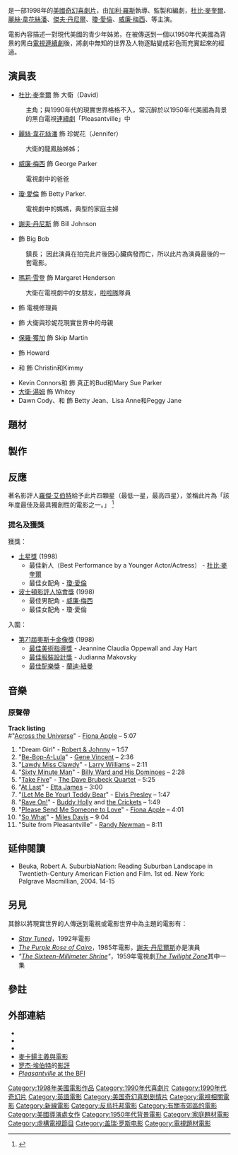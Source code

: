 {{otheruses|subject=原名''Pleasantville''的1998年美國電影|other=歡樂谷其他意思|歡樂谷}}
{{noteTA
|T=zh-hk:一人有一點顏色; zh-tw:歡樂谷; zh-cn:欢乐谷;
|G1=Show
|1=zh-hk:一人有一點顏色; zh-tw:歡樂谷; zh-cn:欢乐谷;
}}
{{Infobox film
|name       = 一人有一點顏色
| original_name = ''Pleasantville''
|image      = Pleasantville ver5.jpg
|caption    = 美版海報
|director   = [[加利·羅斯|加利·羅斯]]
|producer   = [[史蒂文·索德伯格|史蒂文·索德伯格]]<br />加利·羅斯<br />Jon Kilik<br />{{link-en|鮑伯·德格斯|Bob Degus}}
|writer     = 加利·羅斯
|starring   = [[杜比·麥奎爾|杜比·麥奎爾]]<br />[[鍾·艾倫|鍾·艾倫]]<br />[[麗絲·韋花絲潘|麗絲·韋花絲潘]]<br />[[威廉·梅西|威廉·梅西]]<br />[[傑夫·丹尼爾|傑夫·丹尼爾]]<br />{{link-en|J·T·沃爾什|J. T. Walsh}}<br />{{link-en|唐·諾慈|Don Knotts}}
|music      = [[蘭迪·紐曼|蘭迪·紐曼]]
|cinematography = {{link-en|約翰·林德利 (攝影師)|John Lindley (cinematographer)|約翰·林德利}}
|editing    = [[威廉·戈登伯格|威廉·戈登伯格]]
|studio     = Larger Than Life Productions
|distributor= [[新線影業|新線影業]] 
|released   = {{film date|1998|10|23}}
|country    = [[美國電影|美國]]
|runtime    = 124分鐘
|language   = [[英語|英語]]
|budget     = $60,000,000
|gross      = $49,805,462
| cn_name = 欢乐谷
| tw_name = 歡樂谷
| hk_name = 一人有一點顏色
}}
{{作品名稱|name=''Pleasantville''|hk=一人有一點顏色|tw=歡樂谷|equiv-cn=tw}}是一部1998年的[[美國電影|美國]][[奇幻片|奇幻]][[喜劇片|喜劇片]]，由[[加利·羅斯|加利·羅斯]]執導、監製和編劇，[[杜比·麥奎爾|杜比·麥奎爾]]、[[麗絲·韋花絲潘|麗絲·韋花絲潘]]、[[傑夫·丹尼爾|傑夫·丹尼爾]]、[[瓊·愛倫|瓊·愛倫]]、[[威廉·梅西|威廉·梅西]]、{{link-en|J·T·沃爾什|J. T. Walsh}}等主演。

電影內容描述一對現代美國的青少年姊弟，在被傳送到一個以1950年代美國為背景的黑白[[電視連續劇|電視連續劇]]後，將劇中無知的世界及人物逐點變成彩色而充實起來的經過。

==演員表==
*[[杜比·麥奎爾|杜比·麥奎爾]] 飾 大衛（David）
:主角；與1990年代的現實世界格格不入，常沉醉於以1950年代美國為背景的黑白電視[[連續劇|連續劇]]「Pleasantville」中<!---After being transported into the world which he idolizes, David begins to realize that the perceived happiness in Pleasantville is not nearly as fulfilling. He eventually sees Pleasantville not as the [[utopia|utopia]] he once imagined but as a [[dystopia|dystopia]] as the freedom of choice and expression is severely limited. His transformation happens as he evolves from dreamy outcast to leader of the changes that take place in Pleasantville.--->
*[[麗絲·韋花絲潘|麗絲·韋花絲潘]] 飾 珍妮花（Jennifer）
:大衛的龍鳳胎姊姊；<!---is in many ways the opposite of her brother. She is initially dismayed at the absence of sex in Pleasantville, but her own personality asserts itself, and she sparks the initial changes in the town. As the story continues, she begins to understand the limitations she has placed on herself in her own life.  Her reading of a [[D.H._Lawrence|D.H. Lawrence]] novel signified her effort to change herself, and thus, by the end of the film she decides to stay (for a while) in a place where she has changed and to attend college.--->
*[[威廉·梅西|威廉·梅西]] 飾 George Parker
:電視劇中的爸爸<!---George is the stereotypical 1950s working father, with the cue "Honey, I'm home" (a play on the now famous "Lucy, I'm home" directly from the show ''[[I_Love_Lucy|I Love Lucy]]''). He is very averse to change and when the town begins to change, he does not know how to cope. He remains black and white through nearly the entire film until David helps him realize how much he really loves his wife.   --->
*[[瓊·愛倫|瓊·愛倫]] 飾 Betty Parker.
:電視劇中的媽媽，典型的家庭主婦<!---Betty starts as the typical 1950s stay-at-home mother but evolves in emotions much more quickly than her husband. This causes conflict starting with her change from black and white to color after Jennifer recommends [[masturbation|masturbation]]. She initially tries to cover up this affliction but then decides she should not be ashamed. Her love triangle with Bill Johnson also becomes an issue showing that such [[taboo|taboo]] events did occur even in 1950s culture.--->
*[[謝夫·丹尼斯|謝夫·丹尼斯]] 飾 Bill Johnson
:<!---Bill starts the film completely unable to do anything that is not specifically defined in his repetitive list of tasks. This changes however when David inadvertently teaches him a small level of autonomy. This autonomy progresses and Bill begins acting out his desire to be creative and paint. Bill evolves into the central revolutionary in the film going so far as to paint a nude mural of Betty Parker on one of the diner windows. After the town turns fully Technicolor it is revealed in the last shot that George is replaced by him sitting on the bench next to Betty.--->
*{{link-en|J·T·沃爾什|J. T. Walsh}} 飾 Big Bob
:鎮長；<!---Big Bob plays the town's mayor with [[McCarthyism|McCarthy]] undertones. He is the most reactionary in the town and decides that colors are indecent. Many subtle references to ''[[Triumph_of_the_Will|Triumph of the Will]]'' are made in the closing court scene with Big Bob playing the lead. Even he turns to color as he expresses fierce anger towards David. Upon seeing his new face he flees the court room in shame leaving the town to its own devices, ultimately freeing it.--->因此演員在拍完此片後因心臟病發而亡，所以此片為演員最後的一套電影。
* [[瑪莉·雪登|瑪莉·雪登]] 飾 Margaret Henderson
:大衛在電視劇中的女朋友，[[啦啦隊|啦啦隊]]隊員
*{{link-en|唐·諾慈|Don Knotts}} 飾 電視修理員
<!---:Don Knotts plays a small but memorable role as the TV repairman granting David his wish of being part of Pleasantville. While shown to hate the change happening to his town, the repairman is shown with a smile on his face after David turns from aloofness to compassion for his mother.--->
*{{link-en|珍·卡茲馬瑞克|Jane Kaczmarek}} 飾 大衛與珍妮花現實世界中的母親
<!---:David's mother plays the [[foil_(literature)|foil]] to Betty by never cooking or cleaning. David parallels his treatment of Betty by wiping the make-up off her face and consoling her, showing a complete change since the film's start. --->
* [[保羅·獲加|保羅·獲加]] 飾 Skip Martin
* {{link-en|朱塞佩·安德魯斯|Giuseppe Andrews}} 飾 Howard
* {{link-en|珍妮·劉易斯|Jenny Lewis}}和{{link-en|馬麗莎·里比希|Marissa Ribisi}} 飾 Christin和Kimmy
* Kevin Connors和{{link-en|娜塔莉·瑞塞|Natalie Ramsey}} 飾 真正的Bud和Mary Sue Parker
* [[大衛·湯姆|大衛·湯姆]] 飾 Whitey
* Dawn Cody、{{link-en|瑪姬·羅森|Maggie Lawson}}和{{link-en|安德烈亞·貝克|Andrea Baker}} 飾 Betty Jean、Lisa Anne和Peggy Jane

==題材==
<!---Director [[Gary_Ross|Gary Ross]] states, "This movie is about the fact that personal repression gives rise to larger political oppression...That when we're afraid of certain things in ourselves or we're afraid of change, we project those fears on to other things, and a lot of very ugly social situations can develop".<ref>[http://www.rottentomatoes.com/click/author-1099/reviews.php?rid=166920&cats=1&switches=best&sortby=rating&page= Review for Pleasantville (1998)]</ref>

Robert Beuka says in his book ''SuburbiaNation'', "Pleasantville is a morality tale concerning the values of contemporary suburban America by holding that social landscape up against both the Utopian and the dystopian visions of suburbia that emerged in the 1950s".<ref>Beuka, Robert A. SuburbiaNation: Reading Suburban Landscape in Twentieth-Century American Fiction and Film. 1st ed. New York: Palgrave Macmillian, 2004. 14-15.</ref>

Robert McDaniel of ''Film and History'' described the town as the perfect place, "It never rains, the highs and lows rest at 72 degrees, the fire department exists only to rescue treed cats, and the basketball team never misses the hoop." However, McDaniel says, "Pleasantville is a false hope. David's journey tells him only that there is no "right" life, no model for how things are "supposed to be'".<ref name=autogenerated1>McDaniel, Robb. "Pleasantville (Ross 1998)." Rev. of Pleasantville. Film and History May-June 2002: 85-86.</ref>--->

==製作==
<!---This was the first time the majority of a new feature film was scanned, processed, and [[Digital_intermediate|recorded digitally]]. The black-and-white meets color world portrayed in the movie was filmed entirely in color and selectively desaturated and contrast adjusted digitally. The work was done in Los Angeles by [[Cinesite|Cinesite]] utilizing a [[Spirit_DataCine|Spirit DataCine]] for scanning at [[List_of_common_resolutions#Computer_graphics|2K resolution]]<ref>{{cite journal|author=Bob Fisher|title=Black & white in color|journal=American Cinematographer|date=1998年11月|url=http://www.theasc.com/protect/nov98/pleasantville/|access-date=2010-05-20|archive-url=https://web.archive.org/web/20061113154128/http://www.theasc.com/protect/nov98/pleasantville/|archive-date=2006-11-13|dead-url=yes}}</ref>--->

==反應==
<!---The movie stands with an 86% "fresh" rating at Rotten Tomatoes.<ref>http://www.rottentomatoes.com/m/pleasantville/?critic=columns&sortby=name&name_order=asc&view=#mo</ref>--->著名影評人[[羅傑·艾伯特|羅傑·艾伯特]]給予此片四顆星（最低一星，最高四星），並稱此片為「該年度最佳及最具獨創性的電影之一。」 <ref>{{cite news |url=http://rogerebert.suntimes.com/apps/pbcs.dll/article?AID=/19981001/REVIEWS/810010301/1023 |title=Review: Pleasantville |quote="one of the best and most original films of the year" |last=Ebert |first=Roger |accessdate=2022-01-22 |archive-date=2016-03-06 |archive-url=https://web.archive.org/web/20160306001709/http://www.rogerebert.com/reviews/pleasantville-1998 |dead-url=yes }}</ref>

===提名及獲獎===
獲獎：
*[[土星獎|土星獎]] (1998)
**最佳新人（Best Performance by a Younger Actor/Actress） - [[杜比·麥奎爾|杜比·麥奎爾]]
**最佳女配角 - [[瓊·愛倫|瓊·愛倫]]
*[[波士頓影評人協會獎|波士頓影評人協會獎]] (1998)
**最佳男配角 - [[威廉·梅西|威廉·梅西]]
**最佳女配角 - 瓊·愛倫

入圍：
*[[第71屆奧斯卡金像獎|第71屆]][[奧斯卡金像獎|奧斯卡金像獎]] (1998)
**[[奧斯卡最佳美術指導獎|最佳美術指導獎]]  - Jeannine Claudia Oppewall and Jay Hart
**[[奧斯卡最佳服裝設計獎|最佳服裝設計獎]] - Judianna Makovsky
**[[奧斯卡最佳配樂獎|最佳配樂獎]] - [[蘭迪·紐曼|蘭迪·紐曼]]

==音樂==
<!---{{Main|Pleasantville (soundtrack)}}
The soundtrack features many staples from the 1950s such as "[[Be-Bop-A-Lula|Be-Bop-A-Lula]]" by [[Gene_Vincent|Gene Vincent]] and the 1961 classic "[[At_Last|At Last]]" by [[Etta_James|Etta James]]. The main score for the film was composed by [[Randy_Newman|Randy Newman]]; he received an [[Academy_Award|Oscar nomination]] in the [[Academy_Award_for_Best_Original_Score|original music category]]. (One of the principal themes, heard for instance immediately after the trial, is similar to the beginning of Newman's later song "When She Loved Me" from ''[[Toy_Story_2|Toy Story 2]]''.  "When She Loved Me" was itself nominated for an Oscar for [[Academy_Award_for_Best_Original_Song|Best Original Song]].) The soundtrack does however feature some contemporary artists and includes two songs by [[Fiona_Apple|Fiona Apple]], who uses a similar scene in her "[[Across_the_Universe|Across the Universe]]" [[Music_video|video]].

The film also uses musical compositions that reflect the theme of change, innovation, and challenging conventional norms. ''[[Take_Five|Take Five]]'' by [[Dave_Brubeck|Dave Brubeck]] presented in a 5/4 time signature, was very unusual at the time of its release in 1959. Composer [[Claude_Debussy|Claude Debussy]]'s ''[[Suite_bergamasque|Claire de lune]]'' is also featured in the film. This piece, among others in the popular ''[[Suite_bergamasque|Suite bergamasque]]'', presented what were radical harmonies at the end of the 19th century that have had a major and enduring influence on modern musical composition.--->

===原聲帶===
{{Infobox Album 
| Name             = Pleasantville
| Type             = 原聲帶
| Artist           = 
| Cover            = 
| Released         = 1998年10月13日
| Certification    = 
| Genre            = [[流行音樂|流行音樂]]
| Length           =
| Label            = [[新力音樂|新力音樂]]
| Producer         = 
}} 
'''Track listing'''<br />
#"[[Across_the_Universe|Across the Universe]]" - [[Fiona_Apple|Fiona Apple]] – 5:07
#"Dream Girl" - [[Robert_&_Johnny|Robert & Johnny]] – 1:57
#"[[Be-Bop-A-Lula|Be-Bop-A-Lula]]" - [[Gene_Vincent|Gene Vincent]] – 2:36
#"[[Lawdy_Miss_Clawdy|Lawdy Miss Clawdy]]" - [[Larry_Williams|Larry Williams]] – 2:11
#"[[Sixty_Minute_Man|Sixty Minute Man]]" - [[Billy_Ward_and_His_Dominoes|Billy Ward and His Dominoes]] – 2:28
#"[[Take_Five|Take Five]]" - [[The_Dave_Brubeck_Quartet|The Dave Brubeck Quartet]] – 5:25
#"[[At_Last|At Last]]" - [[Etta_James|Etta James]] – 3:00
#"[[Teddy_Bear_(song)|(Let Me Be Your) Teddy Bear]]" - [[Elvis_Presley|Elvis Presley]] – 1:47
#"[[Rave_On!|Rave On!]]" - [[Buddy_Holly|Buddy Holly]] and [[the_Crickets|the Crickets]] – 1:49
#"[[Please_Send_Me_Someone_to_Love|Please Send Me Someone to Love]]" - [[Fiona_Apple|Fiona Apple]] – 4:01
#"[[So_What_(composition)|So What]]" - [[Miles_Davis|Miles Davis]] – 9:04
#"Suite from Pleasantville" - [[Randy_Newman|Randy Newman]] – 8:11

==延伸閱讀==
*Beuka, Robert A. SuburbiaNation: Reading Suburban Landscape in Twentieth-Century American Fiction and Film. 1st ed. New York: Palgrave Macmillian, 2004. 14-15

==另見==
其餘以將現實世界的人傳送到電視或電影世界中為主題的電影有：
*''[[Stay_Tuned_(film)|Stay Tuned]]''，1992年電影
*''[[The_Purple_Rose_of_Cairo|The Purple Rose of Cairo]]''，1985年電影，[[謝夫·丹尼爾斯|謝夫·丹尼爾斯]]亦是演員
*''"[[The_Sixteen-Millimeter_Shrine|The Sixteen-Millimeter Shrine]]"''，1959年電視劇''[[The_Twilight_Zone_(1959_TV_series)|The Twilight Zone]]''其中一集

==參註==
{{reflist}}

==外部連結==
{{wikiquote|Pleasantville|一人有一點顏色}}
* {{imdb title|id=0120789|title=一人有一點顏色}}
* {{Amg movie|158869|一人有一點顏色}}
* {{rotten-tomatoes|id=pleasantville|title=一人有一點顏色}}
*[http://www.jacknilan.com/senatorjoe/ 麥卡鍚主義與電影] {{Wayback|url=http://www.jacknilan.com/senatorjoe/ |date=20211203091132 }}
*[[罗杰·埃伯特|罗杰·埃伯特]]的[http://rogerebert.suntimes.com/apps/pbcs.dll/article?AID=/19981001/REVIEWS/810010301/1023 影評] {{Wayback|url=http://rogerebert.suntimes.com/apps/pbcs.dll/article?AID=%2F19981001%2FREVIEWS%2F810010301%2F1023 |date=20160306001709 }}
*[https://web.archive.org/web/20101012054524/http://ftvdb.bfi.org.uk/sift/title/568041 ''Pleasantville'' at the BFI]

{{史蒂文·索德伯格}}
{{DEFAULTSORT:Pleasantville}}
[[Category:1998年美國電影作品|Category:1998年美國電影作品]]
[[Category:1990年代喜劇片|Category:1990年代喜劇片]]
[[Category:1990年代奇幻片|Category:1990年代奇幻片]]
[[Category:英語電影|Category:英語電影]]
[[Category:美国奇幻喜剧剧情片|Category:美国奇幻喜剧剧情片]]
[[Category:電視相關電影|Category:電視相關電影]]
[[Category:新線電影|Category:新線電影]]
[[Category:反烏托邦電影|Category:反烏托邦電影]]
[[Category:有關市郊區的電影|Category:有關市郊區的電影]]
[[Category:美國導演處女作|Category:美國導演處女作]]
[[Category:1950年代背景電影|Category:1950年代背景電影]]
[[Category:家庭題材電影|Category:家庭題材電影]]
[[Category:虛構電視節目|Category:虛構電視節目]]
[[Category:盖瑞·罗斯电影|Category:盖瑞·罗斯电影]]
[[Category:電視題材電影|Category:電視題材電影]]